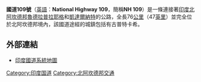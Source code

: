 '''國道109號'''（[[英語|英語]]：'''National Highway 109'''，簡稱'''NH 109'''）是一條連接著[[印度|印度]][[北阿坎德邦|北阿坎德邦]][[魯德拉普拉耶格|魯德拉普拉耶格]]和[[凱達爾納特|凱達爾納特]]的公路，全長76[[公里|公里]]（47[[英里|英里]]）並完全位於北阿坎德邦境內，該國道途經的城鎮包括有古普特卡希。

==外部連結==
* [http://www.mapsofindia.com/maps/india/national-highway.htm 印度國道系統地圖]{{Wayback|url=http://www.mapsofindia.com/maps/india/national-highway.htm |date=20090401045245 }}

{{Road-stub}}{{India-stub}}
[[Category:印度国道|Category:印度国道]]
[[Category:北阿坎德邦交通|Category:北阿坎德邦交通]]